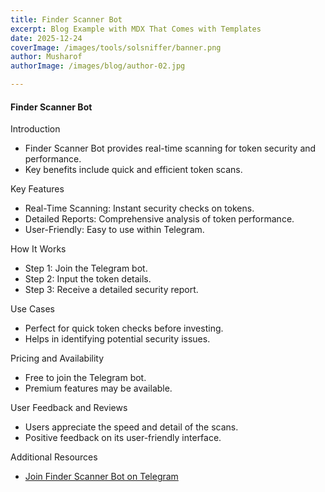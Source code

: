 ```yaml
---
title: Finder Scanner Bot
excerpt: Blog Example with MDX That Comes with Templates
date: 2025-12-24
coverImage: /images/tools/solsniffer/banner.png
author: Musharof
authorImage: /images/blog/author-02.jpg

---
```

#### Finder Scanner Bot

Introduction

-   Finder Scanner Bot provides real-time scanning for token security and performance.
-   Key benefits include quick and efficient token scans.

Key Features

-   Real-Time Scanning: Instant security checks on tokens.
-   Detailed Reports: Comprehensive analysis of token performance.
-   User-Friendly: Easy to use within Telegram.

How It Works

-   Step 1: Join the Telegram bot.
-   Step 2: Input the token details.
-   Step 3: Receive a detailed security report.

Use Cases

-   Perfect for quick token checks before investing.
-   Helps in identifying potential security issues.

Pricing and Availability

-   Free to join the Telegram bot.
-   Premium features may be available.

User Feedback and Reviews

-   Users appreciate the speed and detail of the scans.
-   Positive feedback on its user-friendly interface.

Additional Resources

-   [Join Finder Scanner Bot on Telegram](https://t.me/FinderScannerBot?utm_source=solanabox&utm_medium=referral&utm_campaign=website_follow)